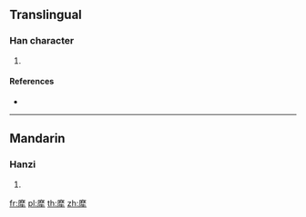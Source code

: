 {{character info/new}}
==Translingual==

===Han character===
{{Han char|rn=93|rad=牛|as=11|sn=15|four=00259|canj=IDHQ}}

# {{defn|Han|sort=牛11}}

====References====
* {{Han ref|kx=0703.310|dkj=20141|hdz=31819.030|uh=7298|ud=29336|bh=E673|bd=58995}}

----

==Mandarin==

===Hanzi===
{{cmn-hanzi|pin=[[má]] ([[ma2]])|wg=ma<sup>2</sup>}}

# {{defn|lang=cmn|sort=牛11}}

[[fr:犘]]
[[pl:犘]]
[[th:犘]]
[[zh:犘]]